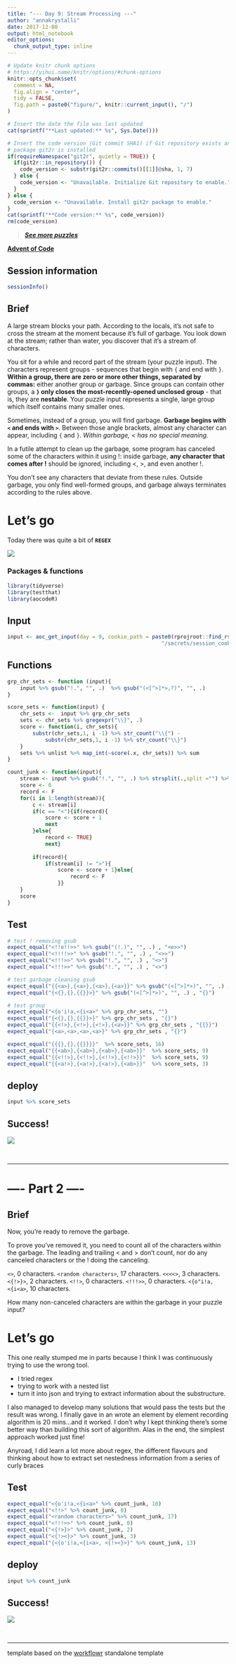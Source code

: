 ```yaml
---
title: "--- Day 9: Stream Processing ---"
author: "annakrystalli"
date: 2017-12-08
output: html_notebook
editor_options: 
  chunk_output_type: inline
---
```


```r
# Update knitr chunk options
# https://yihui.name/knitr/options/#chunk-options
knitr::opts_chunk$set(
  comment = NA,
  fig.align = "center",
  tidy = FALSE,
  fig.path = paste0("figure/", knitr::current_input(), "/")
)
```

```r
# Insert the date the file was last updated
cat(sprintf("**Last updated:** %s", Sys.Date()))
```

```r
# Insert the code version (Git commit SHA1) if Git repository exists and R
# package git2r is installed
if(requireNamespace("git2r", quietly = TRUE)) {
  if(git2r::in_repository()) {
    code_version <- substr(git2r::commits()[[1]]@sha, 1, 7)
  } else {
    code_version <- "Unavailable. Initialize Git repository to enable."
  }
} else {
  code_version <- "Unavailable. Install git2r package to enable."
}
cat(sprintf("**Code version:** %s", code_version))
rm(code_version)
```


> [***See more puzzles***](http://annakrystalli.me/advent_of_code/)

[**Advent of Code**](https://adventofcode.com/2017/)


## Session information

<!-- Insert the session information into the document -->
```r
sessionInfo()
```


## Brief

<!-- Insert Part 1 of the puzzle brief here -->

A large stream blocks your path. According to the locals, it's not safe to cross the stream at the moment because it's full of garbage. You look down at the stream; rather than water, you discover that it's a stream of characters.

You sit for a while and record part of the stream (your puzzle input). The characters represent groups - sequences that begin with `{` and end with `}`. **Within a group, there are zero or more other things, separated by commas:** either another group or garbage. Since groups can contain other groups, a **`}` only closes the most-recently-opened unclosed group** - that is, they are **nestable**. Your puzzle input represents a single, large group which itself contains many smaller ones.

Sometimes, instead of a group, you will find garbage. **Garbage begins with `<` and ends with `>`**. Between those angle brackets, almost any character can appear, including `{` and `}`. *Within garbage, < has no special meaning.*

In a futile attempt to clean up the garbage, some program has canceled some of the characters within it using !: inside garbage, **any character that comes after !** should be ignored, including <, >, and even another !.

You don't see any characters that deviate from these rules. Outside garbage, you only find well-formed groups, and garbage always terminates according to the rules above.


# Let's go

Today there was quite a bit of **`REGEX`**

![](http://media.pyweek.org/dl/7/RegExExpress/train_anim2.gif)

### Packages & functions
```r
library(tidyverse)
library(testthat)
library(aocodeR)
```


## Input

<!-- Supply day. cookie_path defaults to path in my project -->
```r
input <- aoc_get_input(day = 9, cookie_path = paste0(rprojroot::find_rstudio_root_file(),
                                                 "/secrets/session_cookie.txt")) 

```

## Functions
```r
grp_chr_sets <- function (input){
    input %>% gsub("!.", "", .)  %>% gsub("(<[^>]*>,?)", "", .)
}

score_sets <- function(input) {
    chr_sets <-  input %>% grp_chr_sets
    sets <- chr_sets %>% gregexpr("\\}", .)
    score <- function(i, chr_sets){
        substr(chr_sets,1, i -1) %>% str_count("\\{") - 
            substr(chr_sets,1, i -1) %>% str_count("\\}")
    }
    sets %>% unlist %>% map_int(~score(.x, chr_sets)) %>% sum
}
```





```r
count_junk <- function(input){
    stream <- input %>% gsub("!.", "", .) %>% strsplit(.,split ="") %>% unlist
    score <- 0
    record <- F
    for(i in 1:length(stream)){
        c <- stream[i]
        if(c == "<"){if(record){
            score <- score + 1
            next
        }else{
            record <- TRUE}
            next}
        
        if(record){
            if(stream[i] != ">"){
                score <- score + 1}else{
                    record <- F
                }}
    }
    score
} 
```


## Test
```r
# test ! removing gsub
expect_equal("<!!e!!>>" %>% gsub("(!.)", "", .) , "<e>>")
expect_equal("<!!!!>>" %>% gsub("!.", "", .) , "<>>")
expect_equal("<!!!>>" %>% gsub("!.", "", .) , "<>")
expect_equal("<!!!>>" %>% gsub("!.", "", .) , "<>")

# test garbage cleaning gsub
expect_equal("{{<a>},{<a>},{<a>},{<a>}}" %>% gsub("(<[^>]*>)", "", .) , "{{},{},{},{}}")
expect_equal("{<{},{},{{}}>}" %>% gsub("(<[^>]*>)", "", .) , "{}")

# test group 
expect_equal("<{o'i!a,<{i<a>" %>% grp_chr_sets, "")
expect_equal("{<{},{},{{}}>}" %>% grp_chr_sets , "{}")
expect_equal("{{<!>},{<!>},{<!>},{<a>}}" %>% grp_chr_sets , "{{}}")
expect_equal("{<a>,<a>,<a>,<a>}" %>% grp_chr_sets , "{}")

expect_equal("{{{},{},{{}}}}"  %>% score_sets, 16)
expect_equal("{{<ab>},{<ab>},{<ab>},{<ab>}}"  %>% score_sets, 9)
expect_equal("{{<!!>},{<!!>},{<!!>},{<!!>}}"  %>% score_sets, 9)
expect_equal("{{<a!>},{<a!>},{<a!>},{<ab>}}"  %>% score_sets, 3)

```

## deploy

```r
input %>% score_sets
```


## Success!

![](../screenshots/Day1_1.png)

<br>

***

# ---- Part 2 ----


## Brief
<!-- Insert Part 2 of the puzzle brief here -->


Now, you're ready to remove the garbage.

To prove you've removed it, you need to count all of the characters within the garbage. The leading and trailing < and > don't count, nor do any canceled characters or the ! doing the canceling.

`<>`, 0 characters.
`<random characters>`, 17 characters.
`<<<<>`, 3 characters.
`<{!>}>`, 2 characters.
`<!!>`, 0 characters.
`<!!!>>`, 0 characters.
`<{o"i!a,<{i<a>`, 10 characters.

How many non-canceled characters are within the garbage in your puzzle input?

# Let's go


This one really stumped me in parts because I think I was continuously trying to use the wrong tool. 

- I tried regex
- trying to work with a nested list
- turn it into json and trying to extract information about the substructure. 

I also managed to develop many solutions that would pass the tests but the result was wrong. I finally gave in an wrote an element by element recording algorithm is 20 mins...and it worked. I don't why I kept thinking there's some better way than building this sort of algorithm. Alas in the end, the simplest approach worked just fine!

Anyroad, I did learn a lot more about regex, the different flavours and thinking about how to extract set nestedness information from a series of curly braces


## Test
```r
expect_equal("<{o'i!a,<{i<a>" %>% count_junk, 10)
expect_equal("<!!>" %>% count_junk, 0)
expect_equal("<random characters>" %>% count_junk, 17)
expect_equal("<!!!>>" %>% count_junk, 0)
expect_equal("<{!>}>" %>% count_junk, 2)
expect_equal("<{!><}>" %>% count_junk, 3)
expect_equal("{<{o'i!a,<{i<a>, <{!><}>}" %>% count_junk, 13)
```

## deploy

```r
input %>% count_junk
```

## Success!

![](../screenshots/Day1_2.png)

<br>

***

template based on the [workflowr](https://github.com/jdblischak/workflowr) standalone template

